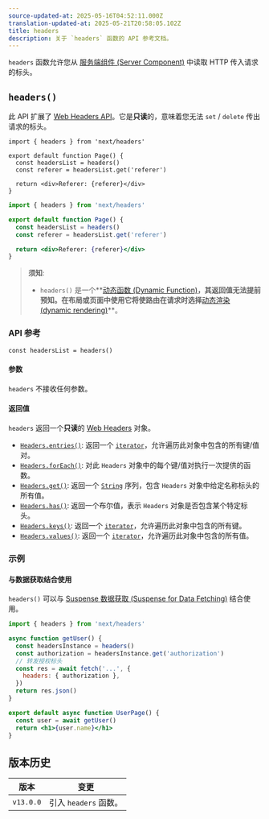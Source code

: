 ```yaml
---
source-updated-at: 2025-05-16T04:52:11.000Z
translation-updated-at: 2025-05-21T20:58:05.102Z
title: headers
description: 关于 `headers` 函数的 API 参考文档。
---
```


`headers` 函数允许您从 [服务端组件 (Server Component)](/docs/app/building-your-application/rendering/server-components) 中读取 HTTP 传入请求的标头。

## `headers()`

此 API 扩展了 [Web Headers API](https://developer.mozilla.org/docs/Web/API/Headers)。它是**只读**的，意味着您无法 `set` / `delete` 传出请求的标头。

```tsx filename="app/page.tsx" switcher
import { headers } from 'next/headers'

export default function Page() {
  const headersList = headers()
  const referer = headersList.get('referer')

  return <div>Referer: {referer}</div>
}
```

```jsx filename="app/page.js" switcher
import { headers } from 'next/headers'

export default function Page() {
  const headersList = headers()
  const referer = headersList.get('referer')

  return <div>Referer: {referer}</div>
}
```

> **须知**:
>
> - `headers()` 是一个**[动态函数 (Dynamic Function)](/docs/app/building-your-application/rendering/server-components#server-rendering-strategies#dynamic-functions)**，其返回值无法提前预知。在布局或页面中使用它将使路由在请求时选择**[动态渲染 (dynamic rendering)](/docs/app/building-your-application/rendering/server-components#dynamic-rendering)**。

### API 参考

```tsx
const headersList = headers()
```

#### 参数

`headers` 不接收任何参数。

#### 返回值

`headers` 返回一个**只读**的 [Web Headers](https://developer.mozilla.org/docs/Web/API/Headers) 对象。

- [`Headers.entries()`](https://developer.mozilla.org/docs/Web/API/Headers/entries): 返回一个 [`iterator`](https://developer.mozilla.org/docs/Web/JavaScript/Reference/Iteration_protocols)，允许遍历此对象中包含的所有键/值对。
- [`Headers.forEach()`](https://developer.mozilla.org/docs/Web/API/Headers/forEach): 对此 `Headers` 对象中的每个键/值对执行一次提供的函数。
- [`Headers.get()`](https://developer.mozilla.org/docs/Web/API/Headers/get): 返回一个 [`String`](https://developer.mozilla.org/docs/Web/JavaScript/Reference/Global_Objects/String) 序列，包含 `Headers` 对象中给定名称标头的所有值。
- [`Headers.has()`](https://developer.mozilla.org/docs/Web/API/Headers/has): 返回一个布尔值，表示 `Headers` 对象是否包含某个特定标头。
- [`Headers.keys()`](https://developer.mozilla.org/docs/Web/API/Headers/keys): 返回一个 [`iterator`](https://developer.mozilla.org/docs/Web/JavaScript/Reference/Iteration_protocols)，允许遍历此对象中包含的所有键。
- [`Headers.values()`](https://developer.mozilla.org/docs/Web/API/Headers/values): 返回一个 [`iterator`](https://developer.mozilla.org/docs/Web/JavaScript/Reference/Iteration_protocols)，允许遍历此对象中包含的所有值。

### 示例

#### 与数据获取结合使用

`headers()` 可以与 [Suspense 数据获取 (Suspense for Data Fetching)](/docs/app/building-your-application/data-fetching/fetching-caching-and-revalidating) 结合使用。

```jsx filename="app/page.js"
import { headers } from 'next/headers'

async function getUser() {
  const headersInstance = headers()
  const authorization = headersInstance.get('authorization')
  // 转发授权标头
  const res = await fetch('...', {
    headers: { authorization },
  })
  return res.json()
}

export default async function UserPage() {
  const user = await getUser()
  return <h1>{user.name}</h1>
}
```

## 版本历史

| 版本      | 变更                  |
| --------- | --------------------- |
| `v13.0.0` | 引入 `headers` 函数。 |